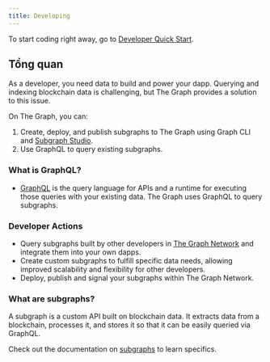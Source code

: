 ```yaml
---
title: Developing
---
```


To start coding right away, go to [Developer Quick Start](/subgraphs/quick-start/).

## Tổng quan

As a developer, you need data to build and power your dapp. Querying and indexing blockchain data is challenging, but The Graph provides a solution to this issue.

On The Graph, you can:

1.  Create, deploy, and publish subgraphs to The Graph using Graph CLI and [Subgraph Studio](https://thegraph.com/studio/).
2.  Use GraphQL to query existing subgraphs.

### What is GraphQL?

- [GraphQL](https://graphql.org/learn/) is the query language for APIs and a runtime for executing those queries with your existing data. The Graph uses GraphQL to query subgraphs.

### Developer Actions

- Query subgraphs built by other developers in [The Graph Network](https://thegraph.com/explorer) and integrate them into your own dapps.
- Create custom subgraphs to fulfill specific data needs, allowing improved scalability and flexibility for other developers.
- Deploy, publish and signal your subgraphs within The Graph Network.

### What are subgraphs?

A subgraph is a custom API built on blockchain data. It extracts data from a blockchain, processes it, and stores it so that it can be easily queried via GraphQL.

Check out the documentation on [subgraphs](/subgraphs/developing/subgraphs/) to learn specifics.
